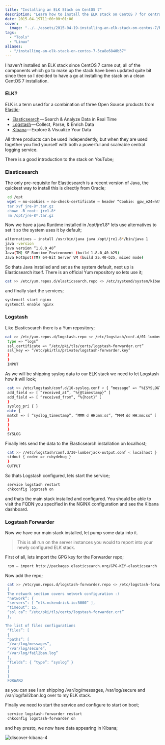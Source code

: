 ```yaml
---
title: "Installing an ELK Stack on CentOS 7"
description: "Learn how to install the ELK stack on CentOS 7 for centralized logging: Elasticsearch, Logstash, and Kibana, step-by-step guide with configuration."
date: 2015-04-19T11:00:00+01:00
cover:
  image: "../../assets/2015-04-19-installing-an-elk-stack-on-centos-7/blog-cover-2015-04-19-installing-an-elk-stack-on-centos-7.png"
tags:
  - "Tools"
  - "Linux"
aliases:
  - "/installing-an-elk-stack-on-centos-7-5ca8e6840b37"
---
```


I haven’t installed an ELK stack since CentOS 7 came out, all of the components which go to make up the stack have been updated quite bit since then so I decided to have a go at installing the stack on a clean CentOS 7 installation.

### ELK?

ELK is a term used for a combination of three Open Source products from [Elastic](https://www.elastic.co/ "Elastic");

- [Elasticsearch](https://www.elastic.co/products/elasticsearch "Elasticsearch") — Search & Analyze Data in Real Time
- [Logstash](https://www.elastic.co/products/logstash "Logstash") — Collect, Parse, & Enrich Data
- [Kibana](https://www.elastic.co/products/kibana "Kibana") — Explore & Visualize Your Data

All three products can be used independently, but when they are used together you find yourself with both a powerful and scaleable central logging service.

There is a good introduction to the stack on YouTube;

### Elasticsearch

The only pre-requisite for Elasticsearch is a recent version of Java, the quickest way to install this is directly from Oracle;

```bash frame="terminal" title="Installing an ELK Stack on CentOS 7 1/11"
 cd /opt
 wget — no-cookies — no-check-certificate — header “Cookie: gpw_e24=http%3A%2F%2Fwww.oracle.com%2F; oraclelicense=accept-securebackup-cookie” “http://download.oracle.com/otn-pub/java/jdk/8u40-b25/jre-8u40-linux-x64.tar.gz"
 tar xvf jre-8*.tar.gz
 chown -R root: jre1.8*
 rm /opt/jre-8*.tar.gz
```


Now we have a java Runtime installed in /opt/jre1.8* lets use alternatives to set it so the system uses it by default;

```bash frame="terminal" title="Installing an ELK Stack on CentOS 7 2/11"
alternatives — install /usr/bin/java java /opt/jre1.8*/bin/java 1
java -version
java version “1.8.0_40”
Java(TM) SE Runtime Environment (build 1.8.0_40-b25)
Java HotSpot(TM) 64-Bit Server VM (build 25.40-b25, mixed mode)
```


So thats Java installed and set as the system default, next up is Elasticsearch itself. There is an official Yum repository so lets use it;

```bash frame="terminal" title="Installing an ELK Stack on CentOS 7 3/11"
cat >> /etc/yum.repos.d/elasticsearch.repo <> /etc/systemd/system/kibana4.service <> /etc/nginx/conf.d/kibana.conf
```


and finally start the services;

```bash frame="terminal" title="Installing an ELK Stack on CentOS 7 4/11"
systemctl start nginx
systemctl enable nginx
```


### Logstash

Like Elasticsearch there is a Yum repository;

```bash frame="terminal" title="Installing an ELK Stack on CentOS 7 5/11"
cat >> /etc/yum.repos.d/logstash.repo <> /etc/logstash/conf.d/01-lumberjack-input.conf < 5000
 type => “logs”
 ssl_certificate => “/etc/pki/tls/certs/logstash-forwarder.crt”
 ssl_key => “/etc/pki/tls/private/logstash-forwarder.key”
 }
 }
 INPUT
```


As we will be shipping syslog data to our ELK stack we need to let Logstash how it will look;

```bash frame="terminal" title="Installing an ELK Stack on CentOS 7 6/11"
 cat >> /etc/logstash/conf.d/10-syslog.conf < { “message” => “%{SYSLOGTIMESTAMP:syslog_timestamp} %{SYSLOGHOST:syslog_hostname} %{DATA:syslog_program}(?:\[%{POSINT:syslog_pid}\])?: %{GREEDYDATA:syslog_message}” }
 add_field => [ “received_at”, “%{@timestamp}” ]
 add_field => [ “received_from”, “%{host}” ]
 }
 syslog_pri { }
 date {
 match => [ “syslog_timestamp”, “MMM d HH:mm:ss”, “MMM dd HH:mm:ss” ]
 }
 }
 }
 SYSLOG
```


Finally lets send the data to the Elasticsearch installation on localhost;

```bash frame="terminal" title="Installing an ELK Stack on CentOS 7 7/11"
 cat >> //etc/logstash/conf.d/30-lumberjack-output.conf < localhost }
 stdout { codec => rubydebug }
 }
 OUTPUT
```


So thats Logstash configured, lets start the service;

```bash frame="terminal" title="Installing an ELK Stack on CentOS 7 8/11"
 service logstash restart
 chkconfig logstash on
```


and thats the main stack installed and configured. You should be able to visit the FQDN you specified in the NGINX configuration and see the Kibana dashboard.

### Logstash Forwarder

Now we have our main stack installed, let pump some data into it.

> This is all run on the server instances you would to report into your newly configured ELK stack.

First of all, lets import the GPG key for the Forwarder repo;

```bash frame="terminal" title="Installing an ELK Stack on CentOS 7 9/11"
 rpm — import http://packages.elasticsearch.org/GPG-KEY-elasticsearch
```


Now add the repo;

```bash frame="terminal" title="Installing an ELK Stack on CentOS 7 10/11"
 cat >> /etc/yum.repos.d/logstash-forwarder.repo <> /etc/logstash-forwarder.conf << FORWARD
 {
 The network section covers network configuration :)
 “network”: {
 “servers”: [ “elk.mckendrick.io:5000” ],
 “timeout”: 15,
 “ssl ca”: “/etc/pki/tls/certs/logstash-forwarder.crt”
 },

The list of files configurations
 “files”: [
 {
 “paths”: [
 “/var/log/messages”,
 “/var/log/secure”,
 “/var/log/fail2ban.log”
 ],
 “fields”: { “type”: “syslog” }
 }
 ]
 }
 FORWARD
```


as you can see I am shipping /var/log/messages, /var/log/secure and /var/log/fail2ban.log over to my ELK stack.

Finally we need to start the service and configure to start on boot;

```bash frame="terminal" title="Installing an ELK Stack on CentOS 7 11/11"
 service logstash-forwarder restart
 chkconfig logstash-forwarder on
```


and hey presto, we now have data appearing in Kibana;

<Img src="/assets/2015-04-19-installing-an-elk-stack-on-centos-7/img/2015-04-19_installing-an-elk-stack-on-centos-7_1.png" alt="discover-kibana-4" />
